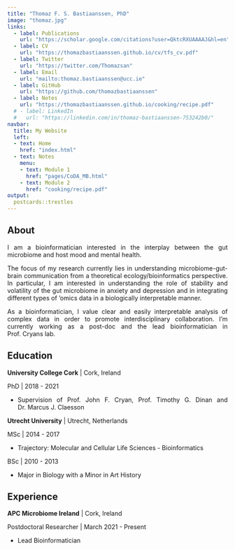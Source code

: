 ```yaml
---
title: "Thomaz F. S. Bastiaanssen, PhD"
image: "thomaz.jpg"
links:
  - label: Publications
    url: "https://scholar.google.com/citations?user=QktcRXUAAAAJ&hl=en"
  - label: CV
    url: "https://thomazbastiaanssen.github.io/cv/tfs_cv.pdf"
  - label: Twitter
    url: "https://twitter.com/Thomazsan"
  - label: Email
    url: "mailto:thomaz.bastiaanssen@ucc.ie"
  - label: GitHub
    url: "https://github.com/thomazbastiaanssen"
  - label: Notes
    url: "https://thomazbastiaanssen.github.io/cooking/recipe.pdf"
  # - label: LinkedIn
  #   url: "https://linkedin.com/in/thomaz-bastiaanssen-753242b0/"
navbar:
  title: My Website
  left:
  - text: Home
    href: "index.html"
  - text: Notes
    menu:
    - text: Module 1
      href: "pages/CoDA_MB.html"
    - text: Module 2
      href: "cooking/recipe.pdf"
output:
  postcards::trestles
---
```

<style>
body {text-align: justify}
</style>
 
## About

I am a bioinformatician interested in the interplay between the gut microbiome and host mood and mental health. 

The focus of my research currently lies in understanding microbiome-gut-brain communication from a theoretical ecology/bioinformatics perspective. In particular, I am interested in understanding the role of stability and volatility of the gut microbiome in anxiety and depression and in integrating different types of ‘omics data in a biologically interpretable manner. 

As a bioinformatician, I value clear and easily interpretable analysis of complex data in order to promote interdisciplinary collaboration.
I'm currently working as a post-doc and the lead bioinformatician in Prof. Cryans lab. 

## Education

**University College Cork** | Cork, Ireland

PhD | 2018 - 2021

* Supervision of Prof. John F. Cryan, Prof. Timothy G. Dinan and Dr. Marcus J. Claesson

**Utrecht University** | Utrecht, Netherlands

MSc | 2014 - 2017

* Trajectory: Molecular and Cellular Life Sciences - Bioinformatics

BSc | 2010 - 2013 

* Major in Biology with a Minor in Art History

## Experience

**APC Microbiome Ireland** | Cork, Ireland

Postdoctoral Researcher | March 2021 - Present

* Lead Bioinformatician
